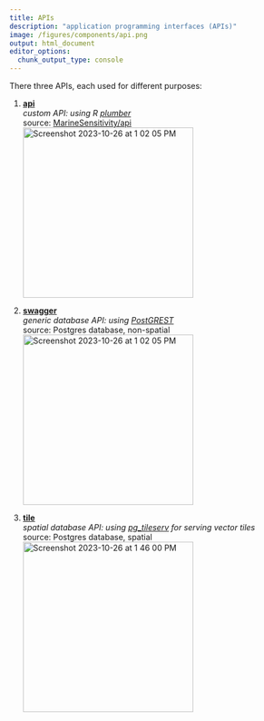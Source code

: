 ```yaml
---
title: APIs
description: "application programming interfaces (APIs)"
image: /figures/components/api.png
output: html_document
editor_options: 
  chunk_output_type: console
---
```


There three APIs, each used for different purposes:

1. [**api**](https://api.marinesensitivity.org)\
  _custom API: using R [plumber](https://www.rplumber.io/)_\
  source: [MarineSensitivity/api]( https://github.com/MarineSensitivity/api/blob/main/plumber.R)\
  <img width="300" alt="Screenshot 2023-10-26 at 1 02 05 PM" src="https://github.com/MarineSensitivity/server/assets/2837257/3ff49d8c-8569-4111-9e63-2998960ea192">\
  
1. [**swagger**](https://swagger.marinesensitivity.org)\
  _generic database API: using [PostGREST](https://postgrest.org/en/stable/)_\
  source: Postgres database, non-spatial\
  <img width="300" alt="Screenshot 2023-10-26 at 1 02 05 PM" src="https://github.com/MarineSensitivity/server/assets/2837257/787cc7b6-b1cd-4c1a-b896-4f17777b1d7d">\

1. [**tile**](https://tile.marinesensitivity.org)\
  _spatial database API: using [pg_tileserv](https://postgrest.org/en/stable/) for serving vector tiles_\
  source: Postgres database, spatial\
  <img width="300" alt="Screenshot 2023-10-26 at 1 46 00 PM" src="https://github.com/MarineSensitivity/server/assets/2837257/73398fe2-4b09-4ec9-8b14-2ef25165ecf4">\


